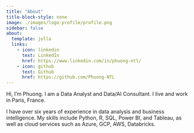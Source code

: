 ```yaml
---
title: "About"
title-block-style: none
image: ./images/logo-profile/profile.png
sidebar: false
about:
  template: jolla
  links:
    - icon: linkedin
      text: LinkedIn
      href: https://www.linkedin.com/in/phuong-ntl/
    - icon: github
      text: Github
      href: https://github.com/Phuong-NTL
---
```


Hi, I'm Phuong. I am a Data Analyst and Data/AI Consultant. I live and work in Paris, France.

I have over six years of experience in data analysis and business intelligence. My skills include Python, R, SQL, Power BI, and Tableau, as well as cloud services such as Azure, GCP, AWS, Databricks.
